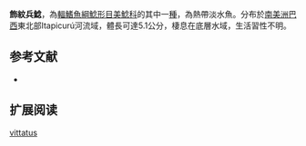{{Speciesbox
| name = 飾紋兵鯰
| image =  
| image_width = 250px
| image_caption = 
| status = NE
| status_system = IUCN3.1
| genus = Corydoras
| species = vittatus
| authority = [[Nijssen|Nijssen]], 1971
| synonyms = *'' Corydoras blochi vittatus '',Nijssen, 1971 
}}

'''飾紋兵鯰'''，為[[輻鰭魚綱|輻鰭魚綱]][[鯰形目|鯰形目]][[美鯰科|美鯰科]]的其中一[[種|種]]，為熱帶淡水魚。分布於[[南美洲|南美洲]][[巴西|巴西]]東北部Itapicurú河流域，體長可達5.1公分，棲息在底層水域，生活習性不明。

==参考文献==
*{{FishBase_species|genus=Corydoras|species=vittatus|year=2014|month=11}}

== 扩展阅读 ==
{{refbegin}}
{{wikispecies-inline|Corydoras vittatus|飾紋兵鯰}}
{{refend}}
{{Taxonbar|from=Q6430182}}

[[Category:兵鯰屬|vittatus]]